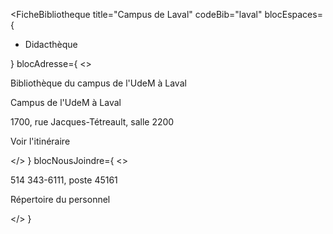 
<FicheBibliotheque
  title="Campus de Laval"
  codeBib="laval"
  blocEspaces={
    <ul>
      <li><Link to="#">Didacthèque</Link></li>
    </ul>
  }
  blocAdresse={
    <>
      <p>Bibliothèque du campus de l'UdeM à Laval</p>
      <p>Campus de l'UdeM à Laval</p>
      <p>1700, rue Jacques-Tétreault, salle 2200</p>
      <p><Link to="https://www.google.com/maps?ll=45.55873,-73.721038&z=15&t=m&hl=en&gl=US&mapclient=embed&cid=4376201812221272737" Icon={ArrowSquareOut}>Voir l'itinéraire</Link></p>
    </>
  }
  blocNousJoindre={
    <>
      <p>514 343-6111, poste 45161</p>
      <p><Link to="../nous-joindre/notre-equipe" Icon>Répertoire du personnel</Link></p>
    </>
  }
>

</FicheBibliotheque>